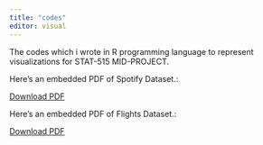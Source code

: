 ```yaml
---
title: "codes"
editor: visual
---
```


The codes which i wrote in R programming language to represent visualizations for STAT-515 MID-PROJECT.

Here's an embedded PDF of Spotify Dataset.:

[Download PDF](https://drive.google.com/file/d/1p6hl6p-xTzfUw6TwD3NqAFG-CszoeY1x/view?usp=drive_link)


Here's an embedded PDF of Flights Dataset.:

[Download PDF](https://drive.google.com/file/d/1rmsjqA-62qnQnehNvlKROmymlohfGuPT/view?usp=drive_link)


